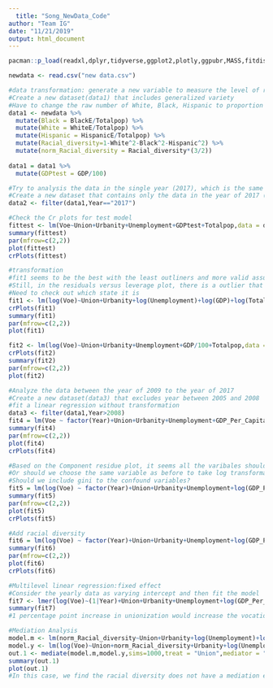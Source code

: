 ```yaml
---
  title: "Song_NewData_Code"
author: "Team IG"
date: "11/21/2019"
output: html_document
---
```

  
```r
pacman::p_load(readxl,dplyr,tidyverse,ggplot2,plotly,ggpubr,MASS,fitdistrplus,mediation,geepack,conf,car,knitr,gclus,scatterplot3d, ppcor,lme4,mediation,quantreg)
```

```r
newdata <- read.csv("new data.csv")

#data transformation: generate a new variable to measure the level of racial diversity
#Create a new dataset(data1) that includes generalized variety
#Have to change the raw number of White, Black, Hispanic to proportion of the whole population.
data1 <- newdata %>% 
  mutate(Black = BlackE/Totalpop) %>% 
  mutate(White = WhiteE/Totalpop) %>% 
  mutate(Hispanic = HispanicE/Totalpop) %>% 
  mutate(Racial_diversity=1-White^2-Black^2-Hispanic^2) %>%
  mutate(norm_Racial_diversity = Racial_diversity*(3/2))
  
data1 = data1 %>%
  mutate(GDPtest = GDP/100)
```


```r
#Try to analysis the data in the single year (2017), which is the same year as the old dateset.
#Create a new dataset that contains only the data in the year of 2017 (data2)
data2 <- filter(data1,Year=="2017")

#Check the Cr plots for test model
fittest <- lm(Voe~Union+Urbanity+Unemployment+GDPtest+Totalpop,data = data2)
summary(fittest)
par(mfrow=c(2,2))
plot(fittest)
crPlots(fittest)

#transformation
#fit1 seems to be the best with the least outliners and more valid assumptions
#Still, in the residuals versus leverage plot, there is a outlier that could impact the coefficient.
#Need to check out which state it is
fit1 <- lm(log(Voe)~Union+Urbanity+log(Unemployment)+log(GDP)+log(Totalpop),data=data2)
crPlots(fit1)
summary(fit1)
par(mfrow=c(2,2))
plot(fit1)

fit2 <- lm(log(Voe)~Union+Urbanity+Unemployment+GDP/100+Totalpop,data = data2)
crPlots(fit2)
summary(fit2)
par(mfrow=c(2,2))
plot(fit2)
```

```r
#Analyze the data between the year of 2009 to the year of 2017
#Create a new dataset(data3) that excludes year between 2005 and 2008
#fit a linear regression without transformation
data3 <- filter(data1,Year>2008)
fit4 = lm(Voe ~ factor(Year)+Union+Urbanity+Unemployment+GDP_Per_Capital+Totalpop,data = data3)
summary(fit4)
par(mfrow=c(2,2))
plot(fit4)
crPlots(fit4)
```

```r
#Based on the Component residue plot, it seems all the varibales should take log transformation?
#Or should we choose the same variable as before to take log transformation?
#Should we include gini to the confound variables?
fit5 = lm(log(Voe) ~ factor(Year)+Union+Urbanity+Unemployment+log(GDP_Per_Capital)+log(Totalpop),data = data3)
summary(fit5)
par(mfrow=c(2,2))
plot(fit5)
crPlots(fit5)
```

```r
#Add racial diversity
fit6 = lm(log(Voe) ~ factor(Year)+Union+Urbanity+Unemployment+log(GDP_Per_Capital)+log(Totalpop)+norm_Racial_diversity,data = data3)
summary(fit6)
par(mfrow=c(2,2))
plot(fit6)
crPlots(fit6)
```


```r
#Multilevel linear regression:fixed effect
#Consider the yearly data as varying intercept and then fit the model
fit7 <- lmer(log(Voe)~(1|Year)+Union+Urbanity+Unemployment+log(GDP_Per_Capital)+log(Totalpop)+log(StudentpopE)+giniE,data=data3)
summary(fit7)
#1 percentage point increase in unionization would increase the vocational training amount to exp(0.12983) -> 1.138635 -> 13% larger?
```


```r
#Mediation Analysis
model.m <- lm(norm_Racial_diversity~Union+Urbanity+log(Unemployment)+log(GDP)+log(Totalpop)+factor(Year),data=data3)
model.y <- lm(log(Voe)~Union+norm_Racial_diversity+Urbanity+log(Unemployment)+log(GDP)+log(Totalpop)+factor(Year),data=data3)
out.1 <- mediate(model.m,model.y,sims=1000,treat = "Union",mediator = "norm_Racial_diversity")
summary(out.1)
plot(out.1)
#In this case, we find the racial diversity does not have a mediation effect.
```

